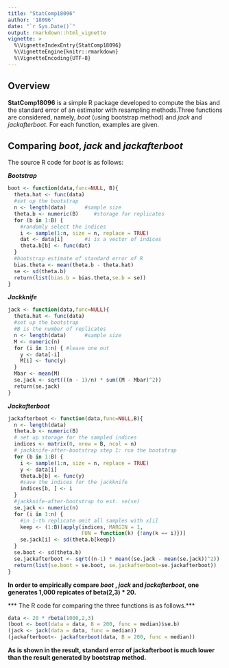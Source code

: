 ---
title: "StatComp18096"
author: '18096'
date: "`r Sys.Date()`"
output: rmarkdown::html_vignette
vignette: >
  %\VignetteIndexEntry{StatComp18096}
  %\VignetteEngine{knitr::rmarkdown}
  %\VignetteEncoding{UTF-8}
---

## Overview

__StatComp18096__ is a simple R package developed to compute the bias and the standard error of an estimator with resampling methods.Three functions are considered, namely, _boot_ (using bootstrap method) and _jack_ and _jackafterboot_. For each function, examples are given.

## Comparing _boot_, _jack_ and _jackafterboot_

The source R code for _boot_ is as follows:

***Bootstrap***
```{r}
boot <- function(data,func=NULL, B){
  theta.hat <- func(data)
  #set up the bootstrap
  n <- length(data)      #sample size
  theta.b <- numeric(B)     #storage for replicates
  for (b in 1:B) {
    #randomly select the indices
    i <- sample(1:n, size = n, replace = TRUE)
    dat <- data[i]       #i is a vector of indices
    theta.b[b] <- func(dat)
  }
  #bootstrap estimate of standard error of R
  bias.theta <- mean(theta.b - theta.hat)
  se <- sd(theta.b)
  return(list(bias.b = bias.theta,se.b = se))
}
```

***Jackknife***
```{r}
jack <- function(data,func=NULL){
  theta.hat <- func(data)
  #set up the bootstrap
  #B is the number of replicates
  n <- length(data)      #sample size
  M <- numeric(n)
  for (i in 1:n) { #leave one out
    y <- data[-i]
    M[i] <- func(y)
  }
  Mbar <- mean(M)
  se.jack <- sqrt(((n - 1)/n) * sum((M - Mbar)^2))
  return(se.jack)
}
```

***Jackafterboot***
```{r}
jackafterboot <- function(data,func=NULL,B){
  n <- length(data)
  theta.b <- numeric(B)
  # set up storage for the sampled indices
  indices <- matrix(0, nrow = B, ncol = n)
  # jackknife-after-bootstrap step 1: run the bootstrap
  for (b in 1:B) {
    i <- sample(1:n, size = n, replace = TRUE)
    y <- data[i]
    theta.b[b] <- func(y)
    #save the indices for the jackknife
    indices[b, ] <- i
  }
  #jackknife-after-bootstrap to est. se(se)
  se.jack <- numeric(n)
  for (i in 1:n) {
    #in i-th replicate omit all samples with x[i]
    keep <- (1:B)[apply(indices, MARGIN = 1,
                        FUN = function(k) {!any(k == i)})]
    se.jack[i] <- sd(theta.b[keep])
  }
  se.boot <- sd(theta.b)
  se.jackafterboot <- sqrt((n-1) * mean((se.jack - mean(se.jack))^2))
  return(list(se.boot = se.boot, se.jackafterboot=se.jackafterboot))
}
```

**In order to empirically compare _boot_ , _jack_ and _jackafterboot_, one generates 1,000 repicates of beta(2,3) * 20. **

*** The R code for comparing the three functions is as follows.***

```{r}
data <- 20 * rbeta(1000,2,3)
(boot <- boot(data = data, B = 200, func = median)$se.b)
(jack <- jack(data = data, func = median))
(jackafterboot<- jackafterboot(data, B = 200, func = median))
```
**As is shown in the result, standard error of jackafterboot is much lower than the result generated by bootstrap method.**
 
